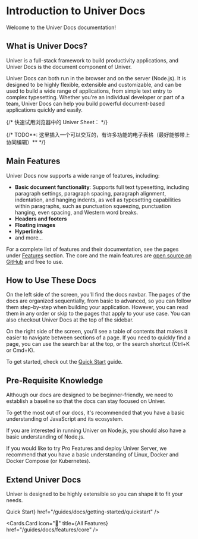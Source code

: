 
# Introduction to Univer Docs

Welcome to the Univer Docs documentation!

## What is Univer Docs?

Univer is a full-stack framework to build productivity applications, and Univer Docs is the document component of Univer.

Univer Docs can both run in the browser and on the server (Node.js). It is designed to be highly flexible, extensible and customizable, and can be used to build a wide range of applications, from simple text entry to complex typesetting. Whether you're an individual developer or part of a team, Univer Docs can help you build powerful document-based applications quickly and easily.

{/* 快速试用浏览器中的 Univer Sheet： */}

{/* TODO**: 这里插入一个可以交互的，有许多功能的电子表格（最好能够带上协同编辑）** */}

## Main Features

Univer Docs now supports a wide range of features, including:

- **Basic document functionality**: Supports full text typesetting, including paragraph settings, paragraph spacing, paragraph alignment, indentation, and hanging indents, as well as typesetting capabilities within paragraphs, such as punctuation squeezing, punctuation hanging, even spacing, and Western word breaks.
- **Headers and footers**
- **Floating images**
- **Hyperlinks**
- and more...

For a complete list of features and their documentation, see the pages under [Features](/guides/docs/features/core) section. The core and the main features are [open source on GitHub](https://github.com/dream-num/univer) and free to use.

## How to Use These Docs

On the left side of the screen, you'll find the docs navbar. The pages of the docs are organized sequentially, from basic to advanced, so you can follow them step-by-step when building your application. However, you can read them in any order or skip to the pages that apply to your use case. You can also checkout Univer Docs at the top of the sidebar.

On the right side of the screen, you'll see a table of contents that makes it easier to navigate between sections of a page. If you need to quickly find a page, you can use the search bar at the top, or the search shortcut (Ctrl+K or Cmd+K).

To get started, check out the [Quick Start](/guides/docs/getting-started/quickstart) guide.

## Pre-Requisite Knowledge

Although our docs are designed to be beginner-friendly, we need to establish a baseline so that the docs can stay focused on Univer.

To get the most out of our docs, it's recommended that you have a basic understanding of JavaScript and its ecosystem. 

If you are interested in running Univer on Node.js, you should also have a basic understanding of Node.js. 

If you would like to try Pro Features and deploy Univer Server, we recommend that you have a basic understanding of Linux, Docker and Docker Compose (or Kubernetes).

## Extend Univer Docs

Univer is designed to be highly extensible so you can shape it to fit your needs.

<Cards className="mt-16">
  <Cards.Card
    icon="📊"
    title={<span className="">Quick Start</span>}
    href="/guides/docs/getting-started/quickstart"
  />

  <Cards.Card
    icon="🌟"
    title={<span className="">All Features</span>}
    href="/guides/docs/features/core"
  />
</Cards>
